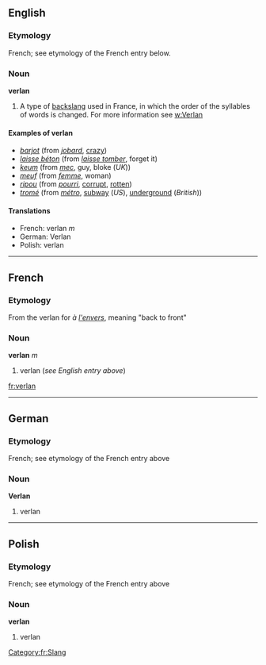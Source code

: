 ==English==
===Etymology===
French; see etymology of the French entry below.

===Noun===
'''verlan'''

#A type of [[backslang]] used in France, in which the order of the syllables of words is changed. For more information see [[w:Verlan]]

====Examples of verlan====
*''[[barjot]]'' (from ''[[jobard]]'', [[crazy]])
*''[[laisse béton]]'' (from ''[[laisser tomber|laisse tomber]]'', forget it)
*''[[keum]]'' (from ''[[mec]]'', guy, bloke (''UK''))
*''[[meuf]]'' (from ''[[femme]]'', woman)
*''[[ripou]]'' (from ''[[pourri]]'', [[corrupt]], [[rotten]])
*''[[tromé]]'' (from ''[[métro]]'', [[subway]] (''US''), [[underground]] (''British''))
[[Category:fr:Slang]]
====Translations====
*French: verlan ''m''
*German: Verlan<!--gender?  See German Wikipedia article-->
*Polish: verlan

----

==French==
===Etymology===
From the verlan for ''à [[envers|l'envers]]'', meaning "back to front"

===Noun===
'''verlan''' ''m''

#verlan (''see English entry above'')
[[fr:verlan]]

----
==German==
===Etymology===
French; see etymology of the French entry above

===Noun===
'''Verlan'''<!--gender?-->

#verlan

----
==Polish==
===Etymology===
French; see etymology of the French entry above

===Noun===
'''verlan'''

#verlan